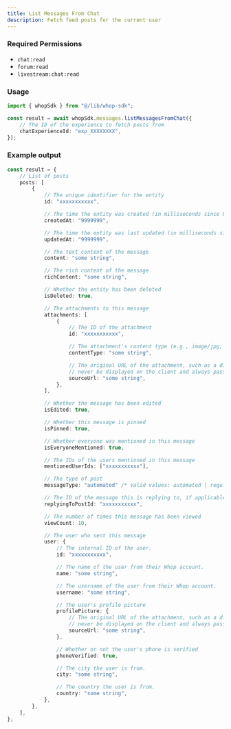 ```yaml
---
title: List Messages From Chat
description: Fetch feed posts for the current user
---
```



### Required Permissions
 - `chat:read`
 - `forum:read`
 - `livestream:chat:read`

### Usage

```typescript
import { whopSdk } from "@/lib/whop-sdk";

const result = await whopSdk.messages.listMessagesFromChat({
	// The ID of the experience to fetch posts from
	chatExperienceId: "exp_XXXXXXXX",
});

```

### Example output

```typescript
const result = {
	// List of posts
	posts: [
		{
			// The unique identifier for the entity
			id: "xxxxxxxxxxx",

			// The time the entity was created (in milliseconds since Unix epoch)
			createdAt: "9999999",

			// The time the entity was last updated (in milliseconds since Unix epoch)
			updatedAt: "9999999",

			// The text content of the message
			content: "some string",

			// The rich content of the message
			richContent: "some string",

			// Whether the entity has been deleted
			isDeleted: true,

			// The attachments to this message
			attachments: [
				{
					// The ID of the attachment
					id: "xxxxxxxxxxx",

					// The attachment's content type (e.g., image/jpg, video/mp4)
					contentType: "some string",

					// The original URL of the attachment, such as a direct link to S3. This should
					// never be displayed on the client and always passed to an Imgproxy transformer.
					sourceUrl: "some string",
				},
			],

			// Whether the message has been edited
			isEdited: true,

			// Whether this message is pinned
			isPinned: true,

			// Whether everyone was mentioned in this message
			isEveryoneMentioned: true,

			// The IDs of the users mentioned in this message
			mentionedUserIds: ["xxxxxxxxxxx"],

			// The type of post
			messageType: "automated" /* Valid values: automated | regular | system */,

			// The ID of the message this is replying to, if applicable
			replyingToPostId: "xxxxxxxxxxx",

			// The number of times this message has been viewed
			viewCount: 10,

			// The user who sent this message
			user: {
				// The internal ID of the user.
				id: "xxxxxxxxxxx",

				// The name of the user from their Whop account.
				name: "some string",

				// The username of the user from their Whop account.
				username: "some string",

				// The user's profile picture
				profilePicture: {
					// The original URL of the attachment, such as a direct link to S3. This should
					// never be displayed on the client and always passed to an Imgproxy transformer.
					sourceUrl: "some string",
				},

				// Whether or not the user's phone is verified
				phoneVerified: true,

				// The city the user is from.
				city: "some string",

				// The country the user is from.
				country: "some string",
			},
		},
	],
};

```
